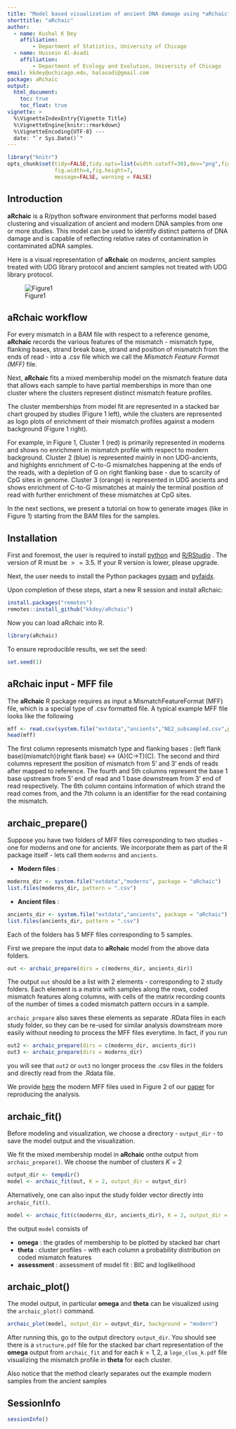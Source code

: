 ```yaml
---
title: "Model based visualization of ancient DNA damage using *aRchaic*"
shorttitle: "aRchaic"
author:
  - name: Kushal K Dey
    affiliation:
        - Department of Statistics, University of Chicago
  - name: Hussein Al-Asadi
    affiliation:
        - Department of Ecology and Evolution, University of Chicago 
email: kkdey@uchicago.edu, halasadi@gmail.com
package: aRchaic
output:
  html_document:
    toc: true
    toc_float: true
vignette: >
  %\VignetteIndexEntry{Vignette Title}
  %\VignetteEngine{knitr::rmarkdown}
  %\VignetteEncoding{UTF-8} ---
  date: "`r Sys.Date()`"
---
```


```r
library("knitr")
opts_chunk$set(tidy=FALSE,tidy.opts=list(width.cutoff=30),dev="png",fig.show="hide",
               fig.width=4,fig.height=7,
               message=FALSE, warning = FALSE)
```

## Introduction 

**aRchaic** is a R/python software environment that performs model based 
clustering and visualization of ancient and modern DNA samples from one or more 
studies. This model can be used to identify distinct patterns of DNA damage and
is capable of reflecting relative rates of contamination in contaminated aDNA
samples. 


Here is a visual representation of **aRchaic** on *moderns*, 
ancient samples treated with UDG library protocol and ancient samples not 
treated with UDG library protocol.

![Figure1](fig.001.png)

## aRchaic workflow

For every mismatch in a BAM file with respect to a reference genome, **aRchaic**
records the various features of the mismatch - mismatch type, flanking bases,
strand break base, strand and position of mismatch from the ends of read - into 
a .csv file which we call the *Mismatch Feature Format (MFF)* file. 

Next, **aRchaic** fits a mixed membership  model on the mismatch feature data 
that allows each sample to have partial memberships in more than one cluster 
where the clusters represent distinct mismatch feature profiles. 

The cluster memberships from model fit are represented in a stacked bar chart 
grouped by studies (Figure 1 left), while the clusters are represented as logo
plots of enrichment of their mismatch profiles against a modern background
(Figure 1 right).

For example, in Figure 1, Cluster 1 (red) is primarily represented in moderns
and shows no enrichment in mismatch profile with respect to modern 
background. Cluster 2 (blue) is represented mainly in non UDG-ancients, and 
highlghts enrichment of C-to-G mismatches happening at the ends of the reads,
with a depletion of G on right flanking base - due to scarcity of CpG sites in
genome.  Cluster 3 (orange) is represented in UDG ancients and shows enrichment
of C-to-G mismatches at mainly the terminal position of read with further
enrichment of these mismatches at CpG sites.


In the next sections, we present a tutorial on how to generate images  (like in
Figure 1) starting from the BAM files for the samples.

## Installation

First and foremost, the user is required to install 
[python](https://www.python.org/downloads/) and 
[R/RStudio](https://www.rstudio.com/) . The version of R must be $>=3.5$.
If your R version is lower, please
upgrade.

Next, the user needs to install the Python packages 
[pysam](http://pysam.readthedocs.io/en/latest/installation.html) and
[pyfaidx](https://pythonhosted.org/pyfaidx/#installation).

Upon completion of these steps, start a new R session and install
aRchaic:

```r
install.packages("remotes")
remotes::install_github("kkdey/aRchaic")
```

Now you can load aRchaic into R.

```r
library(aRchaic)
```

To ensure reproducible results, we set the seed:

```r
set.seed(1)
```

## aRchaic input - MFF file

The **aRchaic** R package requires as input a MismatchFeatureFormat (MFF) file, which is
a special type of .csv formatted file. A typical example MFF file looks like the 
following 

```r
mff <- read.csv(system.file("extdata","ancients","NE2_subsampled.csv",package = "aRchaic"), header = FALSE)
head(mff)
```

The first column represents mismatch type and flanking bases :
(left flank base)(mismatch)(right flank base) <-> (A)(C->T)(C).
The second and third columns represent the position of mismatch from 5' and 3' ends
of reads after mapped to reference. The fourth and 5th columns represent the base
1 base upstream from 5' end of read and 1 base downstream from 3' end of read 
respectively. The 6th column contains information of which strand the read comes
from, and the 7th column is an identifier for the read containing the mismatch.

## archaic_prepare()

Suppose you have two folders of MFF files corresponding to two studies - one for moderns
and one for ancients. We incorporate them as part of the R package itself - lets call them
`moderns` and `ancients`.

- **Modern files** :

```r
moderns_dir <- system.file("extdata","moderns", package = "aRchaic")
list.files(moderns_dir, pattern = ".csv")
```

- **Ancient files** :

```r
ancients_dir <- system.file("extdata","ancients", package = "aRchaic")
list.files(ancients_dir, pattern = ".csv")
```

Each of the folders has 5 MFF files corresponding to 5 samples. 

First we prepare the input data to **aRchaic** model from the above data folders.

```r
out <- archaic_prepare(dirs = c(moderns_dir, ancients_dir))
```

The output `out` should be a list with 2 elements - corresponding to 2 study 
folders. Each element is a matrix with samples along the rows, coded 
mismatch features along columns, with cells of the matrix recording counts 
of the number of times a coded mismatch pattern occurs in a sample. 

`archaic_prepare` also saves these elements as separate .RData files in each 
study folder, so they can be re-used for similar analysis downstream more easily
without needing to process the MFF files everytime. In fact, if you run

```r
out2 <- archaic_prepare(dirs = c(moderns_dir, ancients_dir))
out3 <- archaic_prepare(dirs = moderns_dir)
```

you will see that `out2` or `out3` no longer process the .csv files in the folders
and directly read from the .Rdata file.

We provide [here](https://github.com/halasadi/modern_lite_data) the modern MFF files used in Figure 2 of our [paper](https://www.ncbi.nlm.nih.gov/pubmed/30192911) for reproducing the analysis. 

## archaic_fit() 

Before modeling and visualization, we choose a directory - `output_dir` -
to save the model output and the visualization.

We fit the mixed membership model in **aRchaic** onthe output from `archaic_prepare()`.
We choose the number of clusters $K=2$

```r
output_dir <- tempdir()
model <- archaic_fit(out, K = 2, output_dir = output_dir)
```


Alternatively, one can also input the study folder vector directly into 
`archaic_fit()`.

```r
model <- archaic_fit(c(moderns_dir, ancients_dir), K = 2, output_dir = output_dir) 
```

the output `model` consists of 

- **omega** : the grades of membership to be plotted by stacked bar chart
- **theta** : cluster profiles - with each column a probability distribution on
          coded mismatch features 
- **assessment** : assessment of model fit : BIC and loglikelihood


              
## archaic_plot()

The model output, in particular **omega** and **theta** can be visualized using 
the `archaic_plot()` command.

```r
archaic_plot(model, output_dir = output_dir, background = "modern")
```

After running this, go to the output directory `output_dir`. 
You should see there is a `structure.pdf` file for the stacked bar chart 
representation of the **omega** output from `archaic_fit` and for each 
$k=1,2$, a `logo_clus_k.pdf` file visualizing the mismatch profile in 
**theta** for each cluster. 

Also notice that the method clearly separates out the example modern samples 
from the ancient samples 


## SessionInfo

```r
sessionInfo()
```










